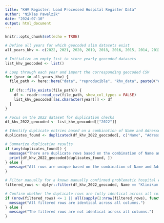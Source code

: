 ```yaml
---
title: "KHV Register: Load Processed Hospital Register Data"
author: "Niklas Pawelzik"
date: "2024-07-10"
output: html_document
---
```


```r
knitr::opts_chunk$set(echo = TRUE)
```


```r
# Define all years for which geocoded slim datasets exist
all_years_khv <- c(2022, 2021, 2020, 2019, 2018, 2016, 2015, 2014, 2013, 2012, 2011, 2010, 2009, 2008)

# Initialize an empty list to store yearly geocoded datasets
list_khv_geocoded <- list()

# Loop through each year and import the corresponding geocoded CSV
for (year in all_years_khv) {
  file_path <- here::here("data", "reproducible", "khv_data", paste0("df_khv_", year, "_slim_geocoded.csv"))
  
  if (fs::file_exists(file_path)) {
    df <- readr::read_csv(file_path, show_col_types = FALSE)
    list_khv_geocoded[[as.character(year)]] <- df
  }
}

```

```r
# Focus on the 2022 dataset for duplication checks
df_khv_2022_geocoded <- list_khv_geocoded[["2022"]]

# Identify duplicate entries based on a combination of Name and Adresse
duplicates_found <- duplicated(df_khv_2022_geocoded[, c("Name", "Adresse")])

# Summarize duplication results
if (any(duplicates_found)) {
  message("There are duplicate rows based on the combination of Name and Adresse.")
  print(df_khv_2022_geocoded[duplicates_found, ])
} else {
  message("All rows are unique based on the combination of Name and Adresse.")
}

# Filter manually for a known manually confirmed problematic hospital entry
filtered_rows <- dplyr::filter(df_khv_2022_geocoded, Name == "Klinikum St. Georg GmbH, Hauptstandort Leipzig Eutritzsch, PIA - VGP Eitingonstr.")

# Confirm whether the duplicate rows are fully identical across all columns
if (nrow(filtered_rows) <= 1 || all(sapply(2:nrow(filtered_rows), function(i) identical(filtered_rows[1, ], filtered_rows[i, ])))) {
  message("All filtered rows are identical across all columns.")
} else {
  message("The filtered rows are not identical across all columns.")
}
```

